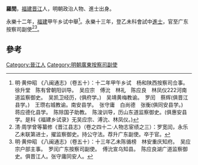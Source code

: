 '''羅閏'''，[[福建|福建]][[晋江|晋江]]人，明朝政治人物、進士出身。

永樂十二年，[[福建|福建]]甲午乡试中舉<ref>明·黄仲昭 《八闽通志》（卷五十）：十二年甲午乡试　杨和陕西按察司佥事。　徐升堂　陈有曾朝阳训导。　吴应宗　傅沇　林礼　陈应良　林凤仪222河南道监察御史。　吴凯卫经历，(俱府学。)　吴靖黄梅教谕。　罗闰　蔡辉(俱晋江县学。)　王瓒右城教谕。南安县学。　张守庸　白尚德　张衡(俱同安县学。)　蒋应德化县学。　陈除国子助教。　陈浚训导，历山东道监察御史。(俱惠安县学。是科《福建乡试录》无吴应宗、溥沇、林凤仪。)</ref>。永樂十三年，登乙未科會試中[[進士|進士]]，官至广东按察司副使<ref>清·周学曾等纂修《晋江县志》（卷之四十二·人物志宦绩之三）：罗宽闰，永乐乙未联第进士，擢监察御史。持公守法。荐升广东副使。卒于官。</ref><ref>明·黄仲昭 《八闽通志》（卷五十）：十三年乙未陈循榜　林安重庆知府。　吴应宗户部主事。　罗闰广东按察司副使。　傅沇宣乌知县。　陈应良湖广道监察御史。俱晋江人。张守庸同安人。</ref>。

==參考==
{{Reflist}}
{{明朝人物小作品}}
{{永樂十三年乙未科殿試金榜}}
[[Category:晉江人|Category:晉江人]]
[[Category:明朝廣東按察司副使|Category:明朝廣東按察司副使]]